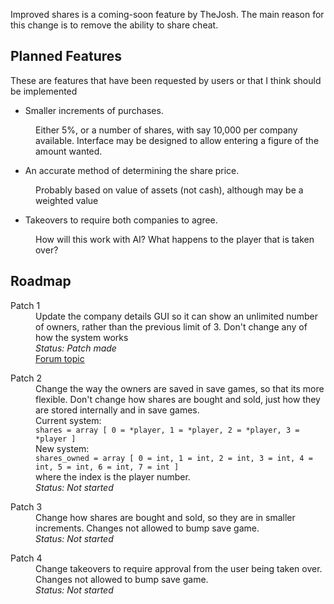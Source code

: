 Improved shares is a coming-soon feature by TheJosh. The main reason for this change is to remove the ability to share cheat.

==Planned Features==
These are features that have been requested by users or that I think should be implemented

* Smaller increments of purchases.
:Either 5%, or a number of shares, with say 10,000 per company available. Interface may be designed to allow entering a figure of the amount wanted.

* An accurate method of determining the share price.
:Probably based on value of assets (not cash), although may be a weighted value

* Takeovers to require both companies to agree.
:How will this work with AI? What happens to the player that is taken over?

==Roadmap==
;Patch 1
:Update the company details GUI so it can show an unlimited number of owners, rather than the previous limit of 3. Don't change any of how the system works
:''Status: Patch made''
:[http://www.tt-forums.net/viewtopic.php?f=33&t=36627 Forum topic]

;Patch 2
:Change the way the owners are saved in save games, so that its more flexible. Don't change how shares are bought and sold, just how they are stored internally and in save games.
:Current system:
:<code>shares = array [ 0 = *player, 1 = *player, 2 = *player, 3 = *player ]</code>
:New system:
:<code>shares_owned = array [ 0 = int, 1 = int, 2 = int, 3 = int, 4 = int, 5 = int, 6 = int, 7 = int ]</code>
:where the index is the player number.
:''Status: Not started''

;Patch 3
:Change how shares are bought and sold, so they are in smaller increments. Changes not allowed to bump save game.
:''Status: Not started''

;Patch 4
:Change takeovers to require approval from the user being taken over. Changes not allowed to bump save game.
:''Status: Not started''